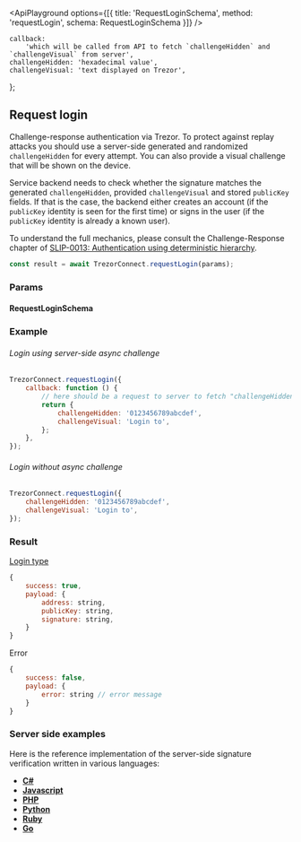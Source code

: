 

<ApiPlayground
    options={[{ title: 'RequestLoginSchema', method: 'requestLogin', schema: RequestLoginSchema }]}
/>

    callback:
        'which will be called from API to fetch `challengeHidden` and `challengeVisual` from server',
    challengeHidden: 'hexadecimal value',
    challengeVisual: 'text displayed on Trezor',
};

## Request login

Challenge-response authentication via Trezor. To protect against replay attacks
you should use a server-side generated and randomized `challengeHidden` for every
attempt. You can also provide a visual challenge that will be shown on the
device.

Service backend needs to check whether the signature matches the generated
`challengeHidden`, provided `challengeVisual` and stored `publicKey` fields.
If that is the case, the backend either creates an account (if the `publicKey`
identity is seen for the first time) or signs in the user (if the `publicKey`
identity is already a known user).

To understand the full mechanics, please consult the Challenge-Response chapter
of
[SLIP-0013: Authentication using deterministic hierarchy](https://github.com/satoshilabs/slips/blob/master/slip-0013.md).

```javascript
const result = await TrezorConnect.requestLogin(params);
```

### Params

#### RequestLoginSchema

<ParamsTable schema={RequestLoginSchema} descriptions={paramDescriptions} />

### Example

###### Login using server-side async challenge

```javascript
TrezorConnect.requestLogin({
    callback: function () {
        // here should be a request to server to fetch "challengeHidden" and "challengeVisual"
        return {
            challengeHidden: '0123456789abcdef',
            challengeVisual: 'Login to',
        };
    },
});
```

###### Login without async challenge

```javascript
TrezorConnect.requestLogin({
    challengeHidden: '0123456789abcdef',
    challengeVisual: 'Login to',
});
```

### Result

[Login type](https://github.com/trezor/trezor-suite/blob/develop/packages/connect/src/types/api/requestLogin.ts)

```javascript
{
    success: true,
    payload: {
        address: string,
        publicKey: string,
        signature: string,
    }
}
```

Error

```javascript
{
    success: false,
    payload: {
        error: string // error message
    }
}
```

### Server side examples

Here is the reference implementation of the server-side signature verification
written in various languages:

-   [**C#**](server/server.cs)
-   [**Javascript**](server/server.js)
-   [**PHP**](server/server.php)
-   [**Python**](server/server.py)
-   [**Ruby**](server/server.rb)
-   [**Go**](server/server.go)
